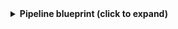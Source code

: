 <details>
<summary><b>Pipeline blueprint (click to expand)</b></summary>
```json showLineNumbers
{
  "identifier": "gitlabPipeline",
  "title": "GitLab Pipeline",
  "icon": "GitLab",
  "schema": {
    "properties": {
      "creator": {
        "type": "string",
        "title": "Creator",
        "description": "Name of the user who triggered the pipeline"
      },
      "status": {
        "type": "string",
        "title": "Status",
        "description": "Current status of the pipeline"
      },
      "createdAt": {
        "type": "string",
        "title": "Created At",
        "format": "date-time",
        "description": "When the pipeline was created"
      },
      "updatedAt": {
        "type": "string",
        "title": "Updated At",
        "format": "date-time",
        "description": "When the pipeline was last updated"
      },
      "description": {
        "type": "string",
        "title": "Description",
        "description": "Pipeline description"
      },
      "link": {
        "type": "string",
        "title": "Link",
        "format": "url",
        "description": "URL to the pipeline in GitLab"
      }
    },
    "required": []
  },
  "relations": {
    "project": {
      "title": "Service",
      "target": "service",
      "required": false,
      "many": false
    }
  }
}
```
</details>